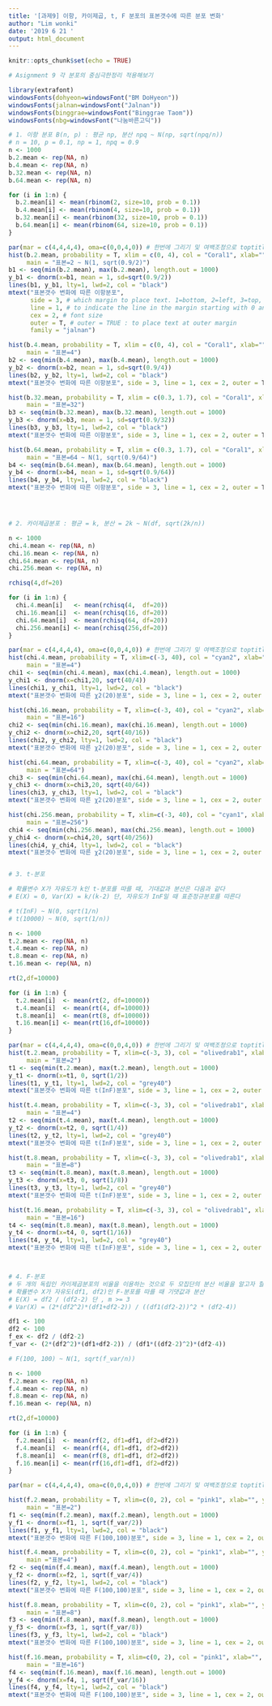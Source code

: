 ```yaml
---
title: '[과제9] 이항, 카이제곱, t, F 분포의 표본갯수에 따른 분포 변화'
author: "Lim wonki"
date: '2019 6 21 '
output: html_document
---
```


```r
knitr::opts_chunk$set(echo = TRUE)
```

```r
# Asignment 9 각 분포의 중심극한정리 적용해보기

library(extrafont)
windowsFonts(dohyeon=windowsFont("BM DoHyeon"))
windowsFonts(jalnan=windowsFont("Jalnan"))
windowsFonts(binggrae=windowsFont("Binggrae Taom"))
windowsFonts(nbg=windowsFont("나눔바른고딕"))

# 1. 이항 분포 B(n, p) : 평균 np, 분산 npq ~ N(np, sqrt(npq/n))
# n = 10, p = 0.1, np = 1, npq = 0.9
n <- 1000
b.2.mean <- rep(NA, n)
b.4.mean <- rep(NA, n)
b.32.mean <- rep(NA, n)
b.64.mean <- rep(NA, n)

for (i in 1:n) {
  b.2.mean[i] <- mean(rbinom(2, size=10, prob = 0.1))
  b.4.mean[i] <- mean(rbinom(4, size=10, prob = 0.1))
  b.32.mean[i] <- mean(rbinom(32, size=10, prob = 0.1))
  b.64.mean[i] <- mean(rbinom(64, size=10, prob = 0.1))
}

par(mar = c(4,4,4,4), oma=c(0,0,4,0)) # 한번에 그리기 및 여백조정으로 toptitle 쓰기
hist(b.2.mean, probability = T, xlim = c(0, 4), col = "Coral1", xlab="", ylab="", family="binggrae",
     main = "표본=2 ~ N(1, sqrt(0.9/2)")
b1 <- seq(min(b.2.mean), max(b.2.mean), length.out = 1000)
y_b1 <- dnorm(x=b1, mean = 1, sd=sqrt(0.9/2))
lines(b1, y_b1, lty=1, lwd=2, col = "black")
mtext("표본갯수 변화에 따른 이항분포", 
      side = 3, # which margin to place text. 1=bottom, 2=left, 3=top, 4=right
      line = 1, # to indicate the line in the margin starting with 0 and moving out
      cex = 2, # font size
      outer = T, # outer = TRUE : to place text at outer margin
      family = "jalnan")

hist(b.4.mean, probability = T, xlim = c(0, 4), col = "Coral1", xlab="", ylab="", family="binggrae",
     main = "표본=4")
b2 <- seq(min(b.4.mean), max(b.4.mean), length.out = 1000)
y_b2 <- dnorm(x=b2, mean = 1, sd=sqrt(0.9/4))
lines(b2, y_b2, lty=1, lwd=2, col = "black")
mtext("표본갯수 변화에 따른 이항분포", side = 3, line = 1, cex = 2, outer = T, family = "jalnan")

hist(b.32.mean, probability = T, xlim = c(0.3, 1.7), col = "Coral1", xlab="", ylab="", family="binggrae",
     main = "표본=32")
b3 <- seq(min(b.32.mean), max(b.32.mean), length.out = 1000)
y_b3 <- dnorm(x=b3, mean = 1, sd=sqrt(0.9/32))
lines(b3, y_b3, lty=1, lwd=2, col = "black")
mtext("표본갯수 변화에 따른 이항분포", side = 3, line = 1, cex = 2, outer = T, family = "jalnan")

hist(b.64.mean, probability = T, xlim = c(0.3, 1.7), col = "Coral1", xlab="", ylab="", family="binggrae",
     main = "표본=64 ~ N(1, sqrt(0.9/64)")
b4 <- seq(min(b.64.mean), max(b.64.mean), length.out = 1000)
y_b4 <- dnorm(x=b4, mean = 1, sd=sqrt(0.9/64))
lines(b4, y_b4, lty=1, lwd=2, col = "black")
mtext("표본갯수 변화에 따른 이항분포", side = 3, line = 1, cex = 2, outer = T, family = "jalnan")




# 2. 카이제곱분포 : 평균 = k, 분산 = 2k ~ N(df, sqrt(2k/n))

n <- 1000
chi.4.mean <- rep(NA, n)
chi.16.mean <- rep(NA, n)
chi.64.mean <- rep(NA, n)
chi.256.mean <- rep(NA, n)

rchisq(4,df=20)

for (i in 1:n) {
  chi.4.mean[i]   <- mean(rchisq(4,  df=20))
  chi.16.mean[i]  <- mean(rchisq(16, df=20))
  chi.64.mean[i]  <- mean(rchisq(64, df=20))
  chi.256.mean[i] <- mean(rchisq(256,df=20))
}

par(mar = c(4,4,4,4), oma=c(0,0,4,0)) # 한번에 그리기 및 여백조정으로 toptitle 쓰기
hist(chi.4.mean, probability = T, xlim=c(-3, 40), col = "cyan2", xlab="", ylab="", family="binggrae",
     main = "표본=4")
chi1 <- seq(min(chi.4.mean), max(chi.4.mean), length.out = 1000)
y_chi1 <- dnorm(x=chi1,20, sqrt(40/4))
lines(chi1, y_chi1, lty=1, lwd=2, col = "black")
mtext("표본갯수 변화에 따른 χ2(20)분포", side = 3, line = 1, cex = 2, outer = T, family = "jalnan")

hist(chi.16.mean, probability = T, xlim=c(-3, 40), col = "cyan2", xlab="", ylab="", family="binggrae",
     main = "표본=16")
chi2 <- seq(min(chi.16.mean), max(chi.16.mean), length.out = 1000)
y_chi2 <- dnorm(x=chi2,20, sqrt(40/16))
lines(chi2, y_chi2, lty=1, lwd=2, col = "black")
mtext("표본갯수 변화에 따른 χ2(20)분포", side = 3, line = 1, cex = 2, outer = T, family = "jalnan")

hist(chi.64.mean, probability = T, xlim=c(-3, 40), col = "cyan2", xlab="", ylab="", family="binggrae",
     main = "표본=64")
chi3 <- seq(min(chi.64.mean), max(chi.64.mean), length.out = 1000)
y_chi3 <- dnorm(x=chi3,20, sqrt(40/64))
lines(chi3, y_chi3, lty=1, lwd=2, col = "black")
mtext("표본갯수 변화에 따른 χ2(20)분포", side = 3, line = 1, cex = 2, outer = T, family = "jalnan")

hist(chi.256.mean, probability = T, xlim=c(-3, 40), col = "cyan1", xlab="", ylab="", family="binggrae",
     main = "표본=256")
chi4 <- seq(min(chi.256.mean), max(chi.256.mean), length.out = 1000)
y_chi4 <- dnorm(x=chi4,20, sqrt(40/256))
lines(chi4, y_chi4, lty=1, lwd=2, col = "black")
mtext("표본갯수 변화에 따른 χ2(20)분포", side = 3, line = 1, cex = 2, outer = T, family = "jalnan")


# 3. t-분포 

# 확률변수 X가 자유도가 k인 t-분포를 따를 때, 기대값과 분산은 다음과 같다
# E(X) = 0, Var(X) = k/(k-2) 단, 자유도가 InF일 때 표준정규분포를 따른다 

# t(InF) ~ N(0, sqrt(1/n)
# t(10000) ~ N(0, sqrt(1/n))

n <- 1000
t.2.mean <- rep(NA, n)
t.4.mean <- rep(NA, n)
t.8.mean <- rep(NA, n)
t.16.mean <- rep(NA, n)

rt(2,df=10000)

for (i in 1:n) {
  t.2.mean[i]  <- mean(rt(2, df=10000))
  t.4.mean[i]  <- mean(rt(4, df=10000))
  t.8.mean[i]  <- mean(rt(8, df=10000))
  t.16.mean[i] <- mean(rt(16,df=10000))
}

par(mar = c(4,4,4,4), oma=c(0,0,4,0)) # 한번에 그리기 및 여백조정으로 toptitle 쓰기
hist(t.2.mean, probability = T, xlim=c(-3, 3), col = "olivedrab1", xlab="", ylab="", family="binggrae",
     main = "표본=2")
t1 <- seq(min(t.2.mean), max(t.2.mean), length.out = 1000)
y_t1 <- dnorm(x=t1, 0, sqrt(1/2))
lines(t1, y_t1, lty=1, lwd=2, col = "grey40")
mtext("표본갯수 변화에 따른 t(InF)분포", side = 3, line = 1, cex = 2, outer = T, family = "jalnan")

hist(t.4.mean, probability = T, xlim=c(-3, 3), col = "olivedrab1", xlab="", ylab="", family="binggrae",
     main = "표본=4")
t2 <- seq(min(t.4.mean), max(t.4.mean), length.out = 1000)
y_t2 <- dnorm(x=t2, 0, sqrt(1/4))
lines(t2, y_t2, lty=1, lwd=2, col = "grey40")
mtext("표본갯수 변화에 따른 t(InF)분포", side = 3, line = 1, cex = 2, outer = T, family = "jalnan")

hist(t.8.mean, probability = T, xlim=c(-3, 3), col = "olivedrab1", xlab="", ylab="", family="binggrae",
     main = "표본=8")
t3 <- seq(min(t.8.mean), max(t.8.mean), length.out = 1000)
y_t3 <- dnorm(x=t3, 0, sqrt(1/8))
lines(t3, y_t3, lty=1, lwd=2, col = "grey40")
mtext("표본갯수 변화에 따른 t(InF)분포", side = 3, line = 1, cex = 2, outer = T, family = "jalnan")

hist(t.16.mean, probability = T, xlim=c(-3, 3), col = "olivedrab1", xlab="", ylab="", family="binggrae",
     main = "표본=16")
t4 <- seq(min(t.8.mean), max(t.8.mean), length.out = 1000)
y_t4 <- dnorm(x=t4, 0, sqrt(1/16))
lines(t4, y_t4, lty=1, lwd=2, col = "grey40")
mtext("표본갯수 변화에 따른 t(InF)분포", side = 3, line = 1, cex = 2, outer = T, family = "jalnan")



# 4. F-분포
# 두 개의 독립인 카이제곱분포의 비율을 이용하는 것으로 두 모집단의 분산 비율을 알고자 할 때 사용 
# 확률변수 X가 자유도(df1, df2)인 F-분포를 따를 때 기댓값과 분산 
# E(X) = df2 / (df2-2) 단 , m >= 3
# Var(X) = (2*(df2^2)*(df1+df2-2)) / ((df1(df2-2))^2 * (df2-4))

df1 <- 100
df2 <- 100
f_ex <- df2 / (df2-2)
f_var <- (2*(df2^2)*(df1+df2-2)) / (df1*((df2-2)^2)*(df2-4))

# F(100, 100) ~ N(1, sqrt(f_var/n))

n <- 1000
f.2.mean <- rep(NA, n)
f.4.mean <- rep(NA, n)
f.8.mean <- rep(NA, n)
f.16.mean <- rep(NA, n)

rt(2,df=10000)

for (i in 1:n) {
  f.2.mean[i]  <- mean(rf(2, df1=df1, df2=df2))
  f.4.mean[i]  <- mean(rf(4, df1=df1, df2=df2))
  f.8.mean[i]  <- mean(rf(8, df1=df1, df2=df2))
  f.16.mean[i] <- mean(rf(16,df1=df1, df2=df2))
}

par(mar = c(4,4,4,4), oma=c(0,0,4,0)) # 한번에 그리기 및 여백조정으로 toptitle 쓰기

hist(f.2.mean, probability = T, xlim=c(0, 2), col = "pink1", xlab="", ylab="", family="binggrae",
     main = "표본=2")
f1 <- seq(min(f.2.mean), max(f.2.mean), length.out = 1000)
y_f1 <- dnorm(x=f1, 1, sqrt(f_var/2))
lines(f1, y_f1, lty=1, lwd=2, col = "black")
mtext("표본갯수 변화에 따른 F(100,100)분포", side = 3, line = 1, cex = 2, outer = T, family = "jalnan")

hist(f.4.mean, probability = T, xlim=c(0, 2), col = "pink1", xlab="", ylab="", family="binggrae",
     main ="표본=4")
f2 <- seq(min(f.4.mean), max(f.4.mean), length.out = 1000)
y_f2 <- dnorm(x=f2, 1, sqrt(f_var/4))
lines(f2, y_f2, lty=1, lwd=2, col = "black")
mtext("표본갯수 변화에 따른 F(100,100)분포", side = 3, line = 1, cex = 2, outer = T, family = "jalnan")

hist(f.8.mean, probability = T, xlim=c(0, 2), col = "pink1", xlab="", ylab="", family="binggrae",
     main = "표본=8")
f3 <- seq(min(f.8.mean), max(f.8.mean), length.out = 1000)
y_f3 <- dnorm(x=f3, 1, sqrt(f_var/8))
lines(f3, y_f3, lty=1, lwd=2, col = "black")
mtext("표본갯수 변화에 따른 F(100,100)분포", side = 3, line = 1, cex = 2, outer = T, family = "jalnan")

hist(f.16.mean, probability = T, xlim=c(0, 2), col = "pink1", xlab="", ylab="", family="binggrae",
     main = "표본=16")
f4 <- seq(min(f.16.mean), max(f.16.mean), length.out = 1000)
y_f4 <- dnorm(x=f4, 1, sqrt(f_var/16))
lines(f4, y_f4, lty=1, lwd=2, col = "black")
mtext("표본갯수 변화에 따른 F(100,100)분포", side = 3, line = 1, cex = 2, outer = T, family = "jalnan")



```

